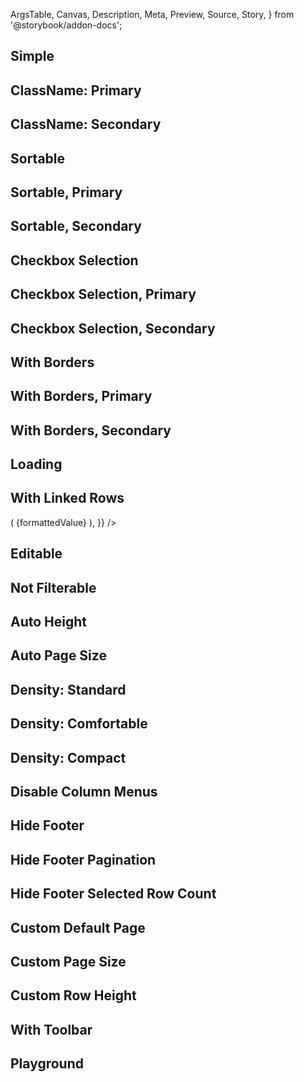 <!-- @prettier -->

  ArgsTable,
  Canvas,
  Description,
  Meta,
  Preview,
  Source,
  Story,
} from '@storybook/addon-docs';


<Meta argTypes={argTypes} component={DataGrid} title="Material UI/DataGrid" render={Template}/>

<Description of={DataGrid} />

## Simple

<Canvas>
  <Story name="Simple" args={{}}/>
</Canvas>

## ClassName: Primary

<Canvas>
  <Story
    name="ClassName: Primary"
    args={{
      className: 'primary',
    }}
  />
</Canvas>

## ClassName: Secondary

<Canvas>
  <Story
    name="ClassName: Secondary"
    args={{
      className: 'secondary',
    }}
  />
</Canvas>

## Sortable

<Canvas>
  <Story
    name="Sortable"
    args={{
      sortable: true,
    }}
  />
</Canvas>

## Sortable, Primary

<Canvas>
  <Story
    name="Sortable, Primary"
    args={{
      className: 'primary',
      sortable: true,
    }}
  />
</Canvas>

## Sortable, Secondary

<Canvas>
  <Story
    name="Sortable, Secondary"
    args={{
      className: 'secondary',
      sortable: true,
    }}
  />
</Canvas>

## Checkbox Selection

<Canvas>
  <Story
    name="Checkbox Selection"
    args={{
      checkboxSelection: true,
    }}
  />
</Canvas>

## Checkbox Selection, Primary

<Canvas>
  <Story
    name="Checkbox Selection, Primary"
    args={{
      checkboxSelection: true,
      className: 'primary',
    }}
  />
</Canvas>

## Checkbox Selection, Secondary

<Canvas>
  <Story
    name="Checkbox Selection, Secondary"
    args={{
      checkboxSelection: true,
      className: 'secondary',
    }}
  />
</Canvas>

## With Borders

<Canvas>
  <Story
    name="With Borders"
    args={{
      showCellRightBorder: true,
      showColumnRightBorder: true,
    }}
  />
</Canvas>

## With Borders, Primary

<Canvas>
  <Story
    name="With Borders, Primary"
    args={{
      className: 'primary',
      showCellRightBorder: true,
      showColumnRightBorder: true,
    }}
  />
</Canvas>

## With Borders, Secondary

<Canvas>
  <Story
    name="With Borders, Secondary"
    args={{
      className: 'secondary',
      showCellRightBorder: true,
      showColumnRightBorder: true,
    }}
  />
</Canvas>

## Loading

<Canvas>
  <Story
    name="Loading"
    args={{
      loading: true,
    }}
  />
</Canvas>

## With Linked Rows

<Canvas>
  <Story
    name="With Linked Rows"
    args={{
      renderCell: ({ formattedValue, id }) => (
        <Link
          color="textPrimary"
          href={`https://www.google.com/search?q=${id}`}
          style={{
            width: '100%',
          }}
          target="_blank"
          underline="none"
        >
          {formattedValue}
        </Link>
      ),
    }}
  />
</Canvas>

## Editable

<Canvas>
  <Story
    name="Editable"
    args={{
      editable: true,
    }}
  />
</Canvas>

## Not Filterable

<Canvas>
  <Story
    name="Not Filterable"
    args={{
      filterable: false,
    }}
  />
</Canvas>

## Auto Height

<Canvas>
  <Story
    name="Auto Height"
    args={{
      autoHeight: true,
    }}
  />
</Canvas>

## Auto Page Size

<Canvas>
  <Story
    name="Auto Page Size"
    args={{
      autoPageSize: true,
    }}
  />
</Canvas>

## Density: Standard

<Canvas>
  <Story
    name="Density: Standard"
    args={{
      density: 'standard',
    }}
  />
</Canvas>

## Density: Comfortable

<Canvas>
  <Story
    name="Density: Comfortable"
    args={{
      density: 'comfortable',
    }}
  />
</Canvas>

## Density: Compact

<Canvas>
  <Story
    name="Density: Compact"
    args={{
      density: 'compact',
    }}
  />
</Canvas>

## Disable Column Menus

<Canvas>
  <Story
    name="Disable Column Menus"
    args={{
      disableColumnMenu: true,
    }}
  />
</Canvas>

## Hide Footer

<Canvas>
  <Story
    name="Hide Footer"
    args={{
      hideFooter: true,
    }}
  />
</Canvas>

## Hide Footer Pagination

<Canvas>
  <Story
    name="Hide Footer Pagination"
    args={{
      hideFooterPagination: true,
    }}
  />
</Canvas>

## Hide Footer Selected Row Count

<Canvas>
  <Story
    name="Hide Footer Selected Row Count"
    args={{
      hideFooterSelectedRowCount: true,
    }}
  />
</Canvas>

## Custom Default Page

<Canvas>
  <Story
    name="Custom Default Page"
    args={{
      page: 1,
    }}
  />
</Canvas>

## Custom Page Size

<Canvas>
  <Story
    name="Custom Page Size"
    args={{
      pageSize: 8,
    }}
  />
</Canvas>

## Custom Row Height

<Canvas>
  <Story
    name="Custom Row Height"
    args={{
      rowHeight: 100,
    }}
  />
</Canvas>

## With Toolbar

<Canvas>
  <Story
    name="With Toolbar"
    args={{
      components: {
        Toolbar: GridToolbar,
      },
    }}
  />
</Canvas>

## Playground

<Canvas isColumn>
  <Source language="jsx" story="Playground" />
  <Story name="Playground" args={{}}/>
  <ArgsTable story="Playground" />
</Canvas>
